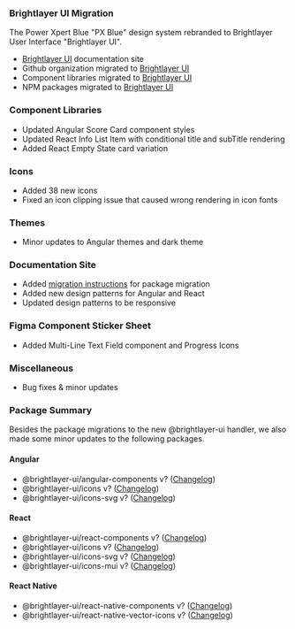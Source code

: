 ### Brightlayer UI Migration

The Power Xpert Blue "PX Blue" design system rebranded to Brightlayer User Interface "Brightlayer UI".

-   [Brightlayer UI](https://brightlayer-ui.github.io/) documentation site
-   Github organization migrated to [Brightlayer UI](https://github.com/brightlayer-ui)
-   Component libraries migrated to [Brightlayer UI](https://brightlayer-ui-components.github.io/)
-   NPM packages migrated to [Brightlayer UI](https://www.npmjs.com/org/brightlayerui)

### Component Libraries

-   Updated Angular Score Card component styles
-   Updated React Info List Item with conditional title and subTitle rendering
-   Added React Empty State card variation

### Icons

-   Added 38 new icons
-   Fixed an icon clipping issue that caused wrong rendering in icon fonts

### Themes

-   Minor updates to Angular themes and dark theme

### Documentation Site

-   Added [migration instructions](https://brightlayer-ui.github.io/migration) for package migration
-   Added new design patterns for Angular and React
-   Updated design patterns to be responsive

### Figma Component Sticker Sheet

-   Added Multi-Line Text Field component and Progress Icons

### Miscellaneous

-   Bug fixes & minor updates

### Package Summary

Besides the package migrations to the new @brightlayer-ui handler, we also made some minor updates to the following packages.

#### Angular

-   @brightlayer-ui/angular-components v? ([Changelog](https://github.com/brightlayer-ui/angular-component-library/releases))
-   @brightlayer-ui/icons v? ([Changelog](https://github.com/brightlayer-ui/icons/releases))
-   @brightlayer-ui/icons-svg v? ([Changelog](https://github.com/brightlayer-ui/icons/releases))

#### React

-   @brightlayer-ui/react-components v? ([Changelog](https://github.com/brightlayer-ui/react-component-library/releases))
-   @brightlayer-ui/icons v? ([Changelog](https://github.com/brightlayer-ui/icons/releases))
-   @brightlayer-ui/icons-svg v? ([Changelog](https://github.com/brightlayer-ui/icons/releases))
-   @brightlayer-ui/icons-mui v? ([Changelog](https://github.com/brightlayer-ui/icons/releases))

#### React Native

-   @brightlayer-ui/react-native-components v? ([Changelog](https://github.com/brightlayer-ui/react-native-component-library/releases))
-   @brightlayer-ui/react-native-vector-icons v? ([Changelog](https://github.com/brightlayer-ui/icons/releases))

